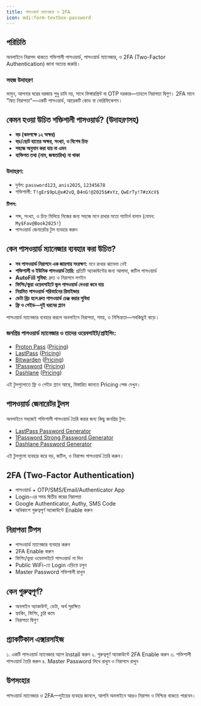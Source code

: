 ```yaml
---
title: পাসওয়ার্ড ম্যানেজার ও 2FA
icon: mdi:form-textbox-password
---
```


## পরিচিতি

অনলাইনে নিরাপদ থাকতে শক্তিশালী পাসওয়ার্ড, পাসওয়ার্ড ম্যানেজার, ও 2FA (Two-Factor Authentication) জানা অত্যন্ত জরুরি।

### সহজ উদাহরণ

ভাবুন, আপনার ঘরের দরজায় শুধু চাবি নয়, সাথে ফিঙ্গারপ্রিন্ট বা OTP দরকার—তাহলে নিরাপত্তা দ্বিগুণ। 2FA মানে "দ্বৈত নিরাপত্তা"—একটি পাসওয়ার্ড, আরেকটি কোড বা ভেরিফিকেশন।


## কেমন হওয়া উচিত শক্তিশালী পাসওয়ার্ড? (উদাহরণসহ)

- **বড় (কমপক্ষে ১২ অক্ষর)**
- **বড়/ছোট হাতের অক্ষর, সংখ্যা, ও বিশেষ চিহ্ন**
- **সহজে অনুমান করা যায় না এমন**
- **ব্যক্তিগত তথ্য (নাম, জন্মতারিখ) না থাকা**

### উদাহরণ:

- দুর্বল: `password123`, `anis2025`, `12345678`
- শক্তিশালী: `T!gEr$9pL@x#2vQ`, `B4nG!@2025$#xYz`, `QwErTy!7#zXcV$`

**টিপস:**
- শব্দ, সংখ্যা, ও চিহ্ন মিলিয়ে নিজের জন্য সহজে মনে রাখার মতো প্যাটার্ন বানান (যেমন: `My$Fav@Book2025!`)
- পাসওয়ার্ড জেনারেটর টুল ব্যবহার করুন



## কেন পাসওয়ার্ড ম্যানেজার ব্যবহার করা উচিত?

- **সব পাসওয়ার্ড নিরাপদে এক জায়গায় সংরক্ষণ:** মনে রাখার ঝামেলা নেই
- **শক্তিশালী ও ইউনিক পাসওয়ার্ড তৈরি:** প্রতিটি অ্যাকাউন্টের জন্য আলাদা, জটিল পাসওয়ার্ড
- **AutoFill সুবিধা:** দ্রুত ও নিরাপদে লগইন
- **ফিশিং/ভুয়া ওয়েবসাইটে ভুল পাসওয়ার্ড দেওয়া কমে যায়**
- **নিয়মিত পাসওয়ার্ড পরিবর্তনের রিমাইন্ডার**
- **ডেটা ব্রিচ হলে দ্রুত পাসওয়ার্ড চেঞ্জ করার সুবিধা**
- **ফ্রি ও পেইড—দুই ধরনের প্ল্যান**

পাসওয়ার্ড ম্যানেজার ব্যবহার করলে অনলাইনে নিরাপত্তা, সময়, ও নিশ্চিন্ততা—সবকিছুই বাড়ে।

### জনপ্রিয় পাসওয়ার্ড ম্যানেজার ও তাদের ওয়েবসাইট/প্রাইসিং:

- [Proton Pass](https://proton.me/pass) ([Pricing](https://proton.me/pricing))
- [LastPass](https://www.lastpass.com/) ([Pricing](https://www.lastpass.com/pricing))
- [Bitwarden](https://bitwarden.com/) ([Pricing](https://bitwarden.com/pricing/))
- [1Password](https://1password.com/) ([Pricing](https://1password.com/pricing/))
- [Dashlane](https://www.dashlane.com/) ([Pricing](https://www.dashlane.com/plans))

এই টুলগুলোতে ফ্রি ও পেইড প্ল্যান আছে, বিস্তারিত জানতে Pricing পেজ দেখুন।


## পাসওয়ার্ড জেনারেটর টুলস

অনলাইনে সহজেই শক্তিশালী পাসওয়ার্ড তৈরি করার জন্য কিছু জনপ্রিয় টুল:

- [LastPass Password Generator](https://www.lastpass.com/password-generator)
- [1Password Strong Password Generator](https://1password.com/password-generator/)
- [Dashlane Password Generator](https://www.dashlane.com/features/password-generator)

এই টুলগুলো ব্যবহার করে বড়, জটিল, ও নিরাপদ পাসওয়ার্ড তৈরি করুন।

## 2FA (Two-Factor Authentication)

- পাসওয়ার্ড + OTP/SMS/Email/Authenticator App
- Login-এর সময় দ্বিতীয় স্তরের নিরাপত্তা
- Google Authenticator, Authy, SMS Code
- অধিকাংশ গুরুত্বপূর্ণ অ্যাকাউন্টে Enable করুন

## নিরাপত্তা টিপস

- পাসওয়ার্ড ম্যানেজার ব্যবহার করুন
- 2FA Enable করুন
- ফিশিং/ভুয়া ওয়েবসাইটে পাসওয়ার্ড না দিন
- Public WiFi-তে Login এড়িয়ে চলুন
- Master Password শক্তিশালী রাখুন

## কেন গুরুত্বপূর্ণ?

- অনলাইন অ্যাকাউন্ট, ডেটা, অর্থ সুরক্ষিত
- হ্যাকিং, ফিশিং, চুরি কমে
- নিরাপত্তা দ্বিগুণ

## প্র্যাকটিকাল এক্সারসাইজ

১. একটি পাসওয়ার্ড ম্যানেজার অ্যাপ Install করুন
২. গুরুত্বপূর্ণ অ্যাকাউন্টে 2FA Enable করুন
৩. শক্তিশালী পাসওয়ার্ড তৈরি করুন
৪. Master Password লিখে রাখুন ও নিরাপদে রাখুন

## উপসংহার

পাসওয়ার্ড ম্যানেজার ও 2FA—দুইয়ের ব্যবহার জানলে, আপনি অনলাইনে আরও নিরাপদ ও নিশ্চিন্ত থাকতে পারবেন।
